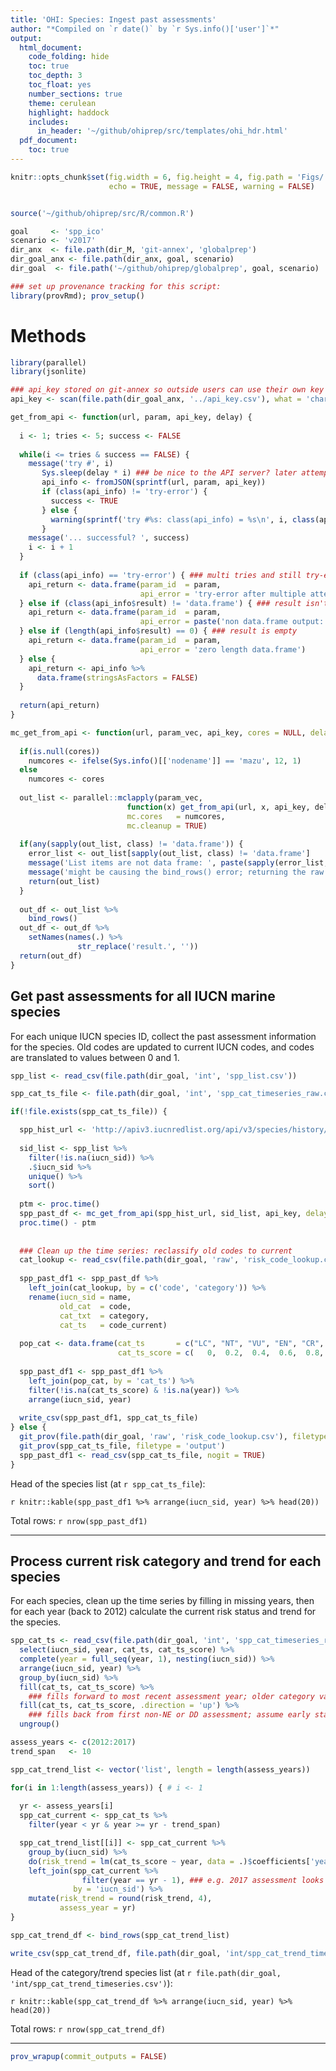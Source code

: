 ```yaml
---
title: 'OHI: Species: Ingest past assessments'
author: "*Compiled on `r date()` by `r Sys.info()['user']`*"
output: 
  html_document:
    code_folding: hide
    toc: true
    toc_depth: 3
    toc_float: yes
    number_sections: true
    theme: cerulean
    highlight: haddock
    includes: 
      in_header: '~/github/ohiprep/src/templates/ohi_hdr.html'
  pdf_document:
    toc: true
---
```


``` r

knitr::opts_chunk$set(fig.width = 6, fig.height = 4, fig.path = 'Figs/',
                      echo = TRUE, message = FALSE, warning = FALSE)


source('~/github/ohiprep/src/R/common.R')

goal     <- 'spp_ico'
scenario <- 'v2017'
dir_anx  <- file.path(dir_M, 'git-annex', 'globalprep')
dir_goal_anx <- file.path(dir_anx, goal, scenario) 
dir_goal  <- file.path('~/github/ohiprep/globalprep', goal, scenario)

### set up provenance tracking for this script:
library(provRmd); prov_setup()

```


# Methods

``` r

library(parallel)
library(jsonlite)

### api_key stored on git-annex so outside users can use their own key
api_key <- scan(file.path(dir_goal_anx, '../api_key.csv'), what = 'character')

get_from_api <- function(url, param, api_key, delay) {
  
  i <- 1; tries <- 5; success <- FALSE
  
  while(i <= tries & success == FALSE) {
    message('try #', i)
       Sys.sleep(delay * i) ### be nice to the API server? later attempts wait longer
       api_info <- fromJSON(sprintf(url, param, api_key)) 
       if (class(api_info) != 'try-error') {
         success <- TRUE
       } else {
         warning(sprintf('try #%s: class(api_info) = %s\n', i, class(api_info)))
       }
    message('... successful? ', success)
    i <- i + 1
  }
    
  if (class(api_info) == 'try-error') { ### multi tries and still try-error
    api_return <- data.frame(param_id  = param,
                             api_error = 'try-error after multiple attempts')
  } else if (class(api_info$result) != 'data.frame') { ### result isn't data frame for some reason
    api_return <- data.frame(param_id  = param,
                             api_error = paste('non data.frame output: ', class(api_info$result), ' length = ', length(api_info$result)))
  } else if (length(api_info$result) == 0) { ### result is empty
    api_return <- data.frame(param_id  = param,
                             api_error = 'zero length data.frame')
  } else {
    api_return <- api_info %>%
      data.frame(stringsAsFactors = FALSE)
  }
  
  return(api_return)
}

mc_get_from_api <- function(url, param_vec, api_key, cores = NULL, delay = 0.5) {
  
  if(is.null(cores)) 
    numcores <- ifelse(Sys.info()[['nodename']] == 'mazu', 12, 1)
  else 
    numcores <- cores
  
  out_list <- parallel::mclapply(param_vec, 
                          function(x) get_from_api(url, x, api_key, delay),
                          mc.cores   = numcores,
                          mc.cleanup = TRUE) 
  
  if(any(sapply(out_list, class) != 'data.frame')) {
    error_list <- out_list[sapply(out_list, class) != 'data.frame']
    message('List items are not data frame: ', paste(sapply(error_list, class), collapse = '; '))
    message('might be causing the bind_rows() error; returning the raw list instead')
    return(out_list)
  }
  
  out_df <- out_list %>%
    bind_rows()
  out_df <- out_df %>%
    setNames(names(.) %>%
               str_replace('result.', ''))
  return(out_df)
}

```

## Get past assessments for all IUCN marine species

For each unique IUCN species ID, collect the past assessment information for the species.  Old codes are updated to current IUCN codes, and codes are translated to values between 0 and 1.

``` r

spp_list <- read_csv(file.path(dir_goal, 'int', 'spp_list.csv'))

spp_cat_ts_file <- file.path(dir_goal, 'int', 'spp_cat_timeseries_raw.csv')

if(!file.exists(spp_cat_ts_file)) {

  spp_hist_url <- 'http://apiv3.iucnredlist.org/api/v3/species/history/id/%s?token=%s'
  
  sid_list <- spp_list %>%
    filter(!is.na(iucn_sid)) %>% 
    .$iucn_sid %>%
    unique() %>%
    sort()
    
  ptm <- proc.time()
  spp_past_df <- mc_get_from_api(spp_hist_url, sid_list, api_key, delay = 1, cores = 16)
  proc.time() - ptm
  
  
  ### Clean up the time series: reclassify old codes to current
  cat_lookup <- read_csv(file.path(dir_goal, 'raw', 'risk_code_lookup.csv'))
  
  spp_past_df1 <- spp_past_df %>%
    left_join(cat_lookup, by = c('code', 'category')) %>%
    rename(iucn_sid = name,
           old_cat  = code,
           cat_txt  = category,
           cat_ts   = code_current)
  
  pop_cat <- data.frame(cat_ts       = c("LC", "NT", "VU", "EN", "CR", "EX", "NE", "DD"), 
                        cat_ts_score = c(   0,  0.2,  0.4,  0.6,  0.8,  1.0,  NA,   NA))
    
  spp_past_df1 <- spp_past_df1 %>% 
    left_join(pop_cat, by = 'cat_ts') %>%
    filter(!is.na(cat_ts_score) & !is.na(year)) %>%
    arrange(iucn_sid, year)
  
  write_csv(spp_past_df1, spp_cat_ts_file)
} else {
  git_prov(file.path(dir_goal, 'raw', 'risk_code_lookup.csv'), filetype = 'input')
  git_prov(spp_cat_ts_file, filetype = 'output')
  spp_past_df1 <- read_csv(spp_cat_ts_file, nogit = TRUE)
}

```

Head of the species list (at `r spp_cat_ts_file`):

`r knitr::kable(spp_past_df1 %>% arrange(iucn_sid, year) %>% head(20))`

Total rows: `r nrow(spp_past_df1)`

-----

## Process current risk category and trend for each species

For each species, clean up the time series by filling in missing years, then for each year (back to 2012) calculate the current risk status and trend for the species.

``` r

spp_cat_ts <- read_csv(file.path(dir_goal, 'int', 'spp_cat_timeseries_raw.csv')) %>%
  select(iucn_sid, year, cat_ts, cat_ts_score) %>%
  complete(year = full_seq(year, 1), nesting(iucn_sid)) %>%
  arrange(iucn_sid, year) %>%
  group_by(iucn_sid) %>%
  fill(cat_ts, cat_ts_score) %>%                    
    ### fills forward to most recent assessment year; older category valid til new assessment
  fill(cat_ts, cat_ts_score, .direction = 'up') %>% 
    ### fills back from first non-NE or DD assessment; assume early status is same as first assessment
  ungroup()

assess_years <- c(2012:2017)
trend_span   <- 10

spp_cat_trend_list <- vector('list', length = length(assess_years))

for(i in 1:length(assess_years)) { # i <- 1
  
  yr <- assess_years[i]
  spp_cat_current <- spp_cat_ts %>%
    filter(year < yr & year >= yr - trend_span)

  spp_cat_trend_list[[i]] <- spp_cat_current %>%
    group_by(iucn_sid) %>%
    do(risk_trend = lm(cat_ts_score ~ year, data = .)$coefficients['year']) %>%
    left_join(spp_cat_current %>% 
                filter(year == yr - 1), ### e.g. 2017 assessment looks at 2016 category
              by = 'iucn_sid') %>%
    mutate(risk_trend = round(risk_trend, 4),
           assess_year = yr)
}

spp_cat_trend_df <- bind_rows(spp_cat_trend_list)

write_csv(spp_cat_trend_df, file.path(dir_goal, 'int/spp_cat_trend_timeseries.csv'))

```

Head of the category/trend species list (at `r file.path(dir_goal, 'int/spp_cat_trend_timeseries.csv')`):

`r knitr::kable(spp_cat_trend_df %>% arrange(iucn_sid, year) %>% head(20))`

Total rows: `r nrow(spp_cat_trend_df)`

-----

``` r
prov_wrapup(commit_outputs = FALSE)
```
